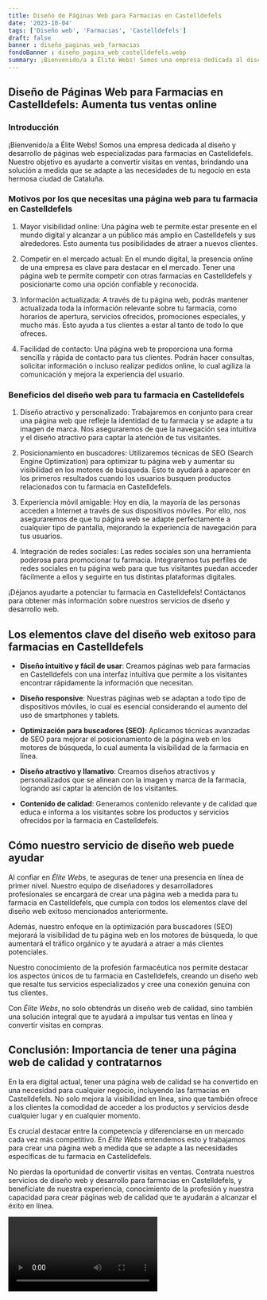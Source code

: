 ```yaml
---
title: Diseño de Páginas Web para Farmacias en Castelldefels
date: '2023-10-04'
tags: ['Diseño web', 'Farmacias', 'Castelldefels']
draft: false
banner : diseño_paginas_web_farmacias
fondoBanner : diseño_pagina_web_castelldefels.webp
summary: ¡Bienvenido/a a Élite Webs! Somos una empresa dedicada al diseño y desarrollo de páginas web especializadas para farmacias en Castelldefels. Nuestro objetivo es ayudarte a convertir visitas en ventas, brindando una solución a medida que se adapte a las necesidades de tu negocio en esta hermosa ciudad de Cataluña.
---
```


## Diseño de Páginas Web para Farmacias en Castelldefels: Aumenta tus ventas online

### Introducción

¡Bienvenido/a a Élite Webs! Somos una empresa dedicada al diseño y desarrollo de páginas web especializadas para farmacias en Castelldefels. Nuestro objetivo es ayudarte a convertir visitas en ventas, brindando una solución a medida que se adapte a las necesidades de tu negocio en esta hermosa ciudad de Cataluña.

### Motivos por los que necesitas una página web para tu farmacia en Castelldefels

1. Mayor visibilidad online: Una página web te permite estar presente en el mundo digital y alcanzar a un público más amplio en Castelldefels y sus alrededores. Esto aumenta tus posibilidades de atraer a nuevos clientes.

2. Competir en el mercado actual: En el mundo digital, la presencia online de una empresa es clave para destacar en el mercado. Tener una página web te permite competir con otras farmacias en Castelldefels y posicionarte como una opción confiable y reconocida.

3. Información actualizada: A través de tu página web, podrás mantener actualizada toda la información relevante sobre tu farmacia, como horarios de apertura, servicios ofrecidos, promociones especiales, y mucho más. Esto ayuda a tus clientes a estar al tanto de todo lo que ofreces.

4. Facilidad de contacto: Una página web te proporciona una forma sencilla y rápida de contacto para tus clientes. Podrán hacer consultas, solicitar información o incluso realizar pedidos online, lo cual agiliza la comunicación y mejora la experiencia del usuario.

### Beneficios del diseño web para tu farmacia en Castelldefels

1. Diseño atractivo y personalizado: Trabajaremos en conjunto para crear una página web que refleje la identidad de tu farmacia y se adapte a tu imagen de marca. Nos aseguraremos de que la navegación sea intuitiva y el diseño atractivo para captar la atención de tus visitantes.

2. Posicionamiento en buscadores: Utilizaremos técnicas de SEO (Search Engine Optimization) para optimizar tu página web y aumentar su visibilidad en los motores de búsqueda. Esto te ayudará a aparecer en los primeros resultados cuando los usuarios busquen productos relacionados con tu farmacia en Castelldefels.

3. Experiencia móvil amigable: Hoy en día, la mayoría de las personas acceden a Internet a través de sus dispositivos móviles. Por ello, nos aseguraremos de que tu página web se adapte perfectamente a cualquier tipo de pantalla, mejorando la experiencia de navegación para tus usuarios.

4. Integración de redes sociales: Las redes sociales son una herramienta poderosa para promocionar tu farmacia. Integraremos tus perfiles de redes sociales en tu página web para que tus visitantes puedan acceder fácilmente a ellos y seguirte en tus distintas plataformas digitales.

¡Déjanos ayudarte a potenciar tu farmacia en Castelldefels! Contáctanos para obtener más información sobre nuestros servicios de diseño y desarrollo web.

<GifSeo />

<Cta />

## Los elementos clave del diseño web exitoso para farmacias en Castelldefels

- **Diseño intuitivo y fácil de usar**: Creamos páginas web para farmacias en Castelldefels con una interfaz intuitiva que permite a los visitantes encontrar rápidamente la información que necesitan.

- **Diseño responsive**: Nuestras páginas web se adaptan a todo tipo de dispositivos móviles, lo cual es esencial considerando el aumento del uso de smartphones y tablets.

- **Optimización para buscadores (SEO)**: Aplicamos técnicas avanzadas de SEO para mejorar el posicionamiento de la página web en los motores de búsqueda, lo cual aumenta la visibilidad de la farmacia en línea.

- **Diseño atractivo y llamativo**: Creamos diseños atractivos y personalizados que se alinean con la imagen y marca de la farmacia, logrando así captar la atención de los visitantes.

- **Contenido de calidad**: Generamos contenido relevante y de calidad que educa e informa a los visitantes sobre los productos y servicios ofrecidos por la farmacia en Castelldefels.

## Cómo nuestro servicio de diseño web puede ayudar

Al confiar en *Élite Webs*, te aseguras de tener una presencia en línea de primer nivel. Nuestro equipo de diseñadores y desarrolladores profesionales se encargará de crear una página web a medida para tu farmacia en Castelldefels, que cumpla con todos los elementos clave del diseño web exitoso mencionados anteriormente.

Además, nuestro enfoque en la optimización para buscadores (SEO) mejorará la visibilidad de tu página web en los motores de búsqueda, lo que aumentará el tráfico orgánico y te ayudará a atraer a más clientes potenciales.

Nuestro conocimiento de la profesión farmacéutica nos permite destacar los aspectos únicos de tu farmacia en Castelldefels, creando un diseño web que resalte tus servicios especializados y cree una conexión genuina con tus clientes.

Con *Élite Webs*, no solo obtendrás un diseño web de calidad, sino también una solución integral que te ayudará a impulsar tus ventas en línea y convertir visitas en compras.

## Conclusión: Importancia de tener una página web de calidad y contratarnos

En la era digital actual, tener una página web de calidad se ha convertido en una necesidad para cualquier negocio, incluyendo las farmacias en Castelldefels. No solo mejora la visibilidad en línea, sino que también ofrece a los clientes la comodidad de acceder a los productos y servicios desde cualquier lugar y en cualquier momento.

Es crucial destacar entre la competencia y diferenciarse en un mercado cada vez más competitivo. En *Élite Webs* entendemos esto y trabajamos para crear una página web a medida que se adapte a las necesidades específicas de tu farmacia en Castelldefels.

No pierdas la oportunidad de convertir visitas en ventas. Contrata nuestros servicios de diseño web y desarrollo para farmacias en Castelldefels, y benefíciate de nuestra experiencia, conocimiento de la profesión y nuestra capacidad para crear páginas web de calidad que te ayudarán a alcanzar el éxito en línea.

<Video />

<CtaBot job='Farmacias' city='Castelldefels'/>

<Gmaps query='Castelldefels+españa+maps' />